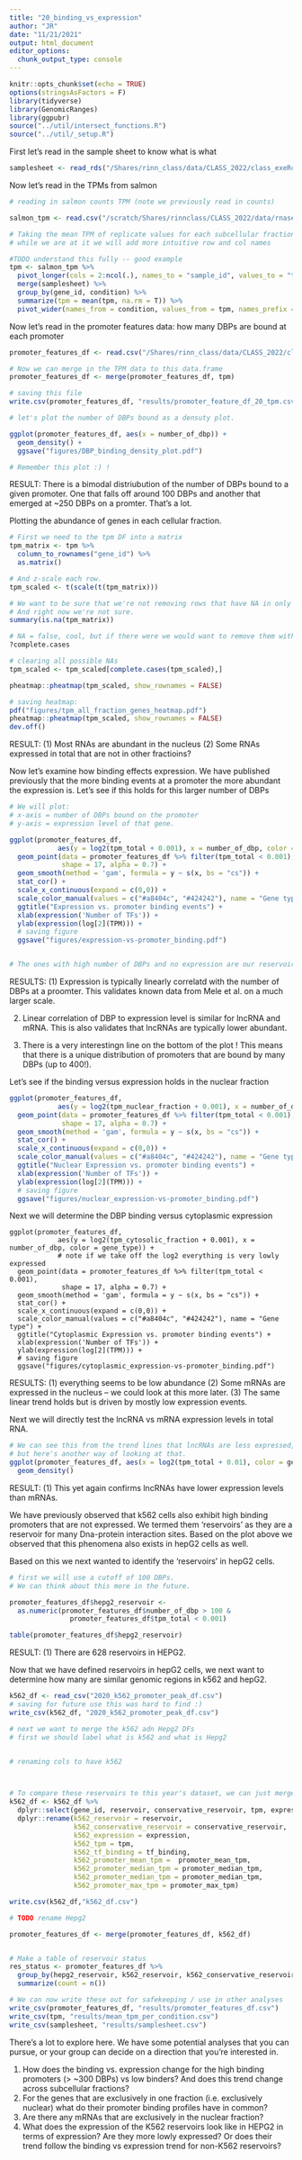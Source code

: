 ```yaml
---
title: "20_binding_vs_expression"
author: "JR"
date: "11/21/2021"
output: html_document
editor_options: 
  chunk_output_type: console
---
```



```r
knitr::opts_chunk$set(echo = TRUE)
options(stringsAsFactors = F)
library(tidyverse)
library(GenomicRanges)
library(ggpubr)
source("../util/intersect_functions.R")
source("../util/_setup.R")
```


First let's read in the sample sheet to know what is what
```r

samplesheet <- read_rds("/Shares/rinn_class/data/CLASS_2022/class_exeRcises/analysis/19_differential_expression/sample_sheets/final_samplesheet.rds")

```


Now let's read in the TPMs from salmon
```r

# reading in salmon counts TPM (note we previously read in counts)

salmon_tpm <- read.csv("/scratch/Shares/rinnclass/CLASS_2022/data/rnaseq/results/salmon/salmon_merged_gene_tpm.csv")

# Taking the mean TPM of replicate values for each subcellular fraction
# while we are at it we will add more intuitive row and col names 

#TODO understand this fully -- good example
tpm <- salmon_tpm %>% 
  pivot_longer(cols = 2:ncol(.), names_to = "sample_id", values_to = "tpm") %>%
  merge(samplesheet) %>%
  group_by(gene_id, condition) %>%
  summarize(tpm = mean(tpm, na.rm = T)) %>%
  pivot_wider(names_from = condition, values_from = tpm, names_prefix = "tpm_")
```

Now let's read in the promoter features data:
how many DBPs are bound at each promoter
```r
promoter_features_df <- read.csv("/Shares/rinn_class/data/CLASS_2022/class_exeRcises/analysis/13_ChIP_peak_features/peak_occurence_dataframe.csv")

# Now we can merge in the TPM data to this data.frame
promoter_features_df <- merge(promoter_features_df, tpm)

# saving this file
write.csv(promoter_features_df, "results/promoter_feature_df_20_tpm.csv")

# let's plot the number of DBPs bound as a densuty plot.

ggplot(promoter_features_df, aes(x = number_of_dbp)) +
  geom_density() +
  ggsave("figures/DBP_binding_density_plot.pdf")

# Remember this plot :) !

```
RESULT: There is a bimodal distriubution of the number of DBPs bound
to a given promoter. One that falls off around 100 DBPs and another
that emerged at ~250 DBPs on a promter. That's a lot.



Plotting the abundance of genes in each cellular fraction.
```r

# First we need to the tpm DF into a matrix
tpm_matrix <- tpm %>% 
  column_to_rownames("gene_id") %>%
  as.matrix()

# And z-scale each row.
tpm_scaled <- t(scale(t(tpm_matrix)))

# We want to be sure that we're not removing rows that have NA in only one fraction.
# And right now we're not sure.
summary(is.na(tpm_matrix))

# NA = false, cool, but if there were we would want to remove them with complete.cases:
?complete.cases

# clearing all possible NAs
tpm_scaled <- tpm_scaled[complete.cases(tpm_scaled),]

pheatmap::pheatmap(tpm_scaled, show_rownames = FALSE)

# saving heatmap:
pdf("figures/tpm_all_fraction_genes_heatmap.pdf")
pheatmap::pheatmap(tpm_scaled, show_rownames = FALSE)
dev.off()

```
RESULT: 
(1) Most RNAs are abundant in the nucleus
(2) Some RNAs expressed in total that are not in other fractioins?


Now let's examine how binding effects expression.
We have published previously that the more binding
events at a promoter the more abundant the expression is.
Let's see if this holds for this larger number of DBPs
```r

# We will plot:
# x-axis = number of DBPs bound on the promoter
# y-axis = expression level of that gene.

ggplot(promoter_features_df, 
            aes(y = log2(tpm_total + 0.001), x = number_of_dbp, color = gene_type)) + 
  geom_point(data = promoter_features_df %>% filter(tpm_total < 0.001),
             shape = 17, alpha = 0.7) +
  geom_smooth(method = 'gam', formula = y ~ s(x, bs = "cs")) +
  stat_cor() +
  scale_x_continuous(expand = c(0,0)) +
  scale_color_manual(values = c("#a8404c", "#424242"), name = "Gene type") + 
  ggtitle("Expression vs. promoter binding events") + 
  xlab(expression('Number of TFs')) +
  ylab(expression(log[2](TPM))) +
  # saving figure
  ggsave("figures/expression-vs-promoter_binding.pdf")


# The ones with high number of DBPs and no expression are our reservoirs
```
RESULTS:
(1) Expression is typically linearly correlatd with the number of DBPs at a proomter.
This validates known data from Mele et al. on a much larger scale.

(2) Linear correlation of DBP to expression level is similar for lncRNA and mRNA.
This is also validates that lncRNAs are typically lower abundant. 

(2) There is a very interestingn line on the bottom of the plot !
This means that there is a unique distribution of promoters that
are bound by many DBPs (up to 400!).

Let's see if the binding versus expression holds in the nuclear fraction
```r

ggplot(promoter_features_df, 
            aes(y = log2(tpm_nuclear_fraction + 0.001), x = number_of_dbp, color = gene_type)) + 
  geom_point(data = promoter_features_df %>% filter(tpm_total < 0.001),
             shape = 17, alpha = 0.7) +
  geom_smooth(method = 'gam', formula = y ~ s(x, bs = "cs")) +
  stat_cor() +
  scale_x_continuous(expand = c(0,0)) +
  scale_color_manual(values = c("#a8404c", "#424242"), name = "Gene type") + 
  ggtitle("Nuclear Expression vs. promoter binding events") + 
  xlab(expression('Number of TFs')) +
  ylab(expression(log[2](TPM))) +
  # saving figure
  ggsave("figures/nuclear_expression-vs-promoter_binding.pdf")


```


Next we will determine the DBP binding versus cytoplasmic expression
```Binding

ggplot(promoter_features_df, 
            aes(y = log2(tpm_cytosolic_fraction + 0.001), x = number_of_dbp, color = gene_type)) + 
            # note if we take off the log2 everything is very lowly expressed
  geom_point(data = promoter_features_df %>% filter(tpm_total < 0.001),
             shape = 17, alpha = 0.7) +
  geom_smooth(method = 'gam', formula = y ~ s(x, bs = "cs")) +
  stat_cor() +
  scale_x_continuous(expand = c(0,0)) +
  scale_color_manual(values = c("#a8404c", "#424242"), name = "Gene type") + 
  ggtitle("Cytoplasmic Expression vs. promoter binding events") + 
  xlab(expression('Number of TFs')) +
  ylab(expression(log[2](TPM))) +
  # saving figure
  ggsave("figures/cytoplasmic_expression-vs-promoter_binding.pdf")

```
RESULTS:
(1) everything seems to be low abundance 
(2) Some mRNAs are expressed in the nucleus -- we could look at this more later.
(3) The same linear trend holds but is driven by mostly low expression events.

Next we will directly test the lncRNA vs mRNA expression levels in total RNA. 
```r

# We can see this from the trend lines that lncRNAs are less expressed,
# but here's another way of looking at that.
ggplot(promoter_features_df, aes(x = log2(tpm_total + 0.01), color = gene_type))+
  geom_density()

```
RESULT:
(1) This yet again confirms lncRNAs have lower expression levels than mRNAs.



We have previously observed that k562 cells also exhibit high binding promoters
that are not expressed. We termed them 'reservoirs' as they are a reservoir
for many Dna-protein interaction sites. Based on the plot above we observed that
this phenomena also exists in hepG2 cells as well. 

Based on this we next wanted to identify the 'reservoirs' in hepG2 cells.
```r

# first we will use a cutoff of 100 DBPs.
# We can think about this more in the future.

promoter_features_df$hepg2_reservoir <- 
  as.numeric(promoter_features_df$number_of_dbp > 100 & 
               promoter_features_df$tpm_total < 0.001)

table(promoter_features_df$hepg2_reservoir)

```
RESULT:
(1) There are 628 reservoirs in HEPG2.



Now that we have defined reservoirs in hepG2 cells, we next want to determine how many 
are similar genomic regions in k562 and hepG2.
```r

k562_df <- read_csv("2020_k562_promoter_peak_df.csv")
# saving for future use this was hard to find :)
write_csv(k562_df, "2020_k562_promoter_peak_df.csv")

# next we want to merge the k562 adn Hepg2 DFs 
# first we should label what is k562 and what is Hepg2


# renaming cols to have k562



# To compare these reservoirs to this year's dataset, we can just merge in the relevant columns
k562_df <- k562_df %>% 
  dplyr::select(gene_id, reservoir, conservative_reservoir, tpm, expression, tf_binding, promoter_mean_tpm, promoter_median_tpm, promoter_max_tpm) %>%
  dplyr::rename(k562_reservoir = reservoir, 
                k562_conservative_reservoir = conservative_reservoir,
                k562_expression = expression,
                k562_tpm = tpm,
                k562_tf_binding = tf_binding,
                k562_promoter_mean_tpm =  promoter_mean_tpm,
                k562_promoter_median_tpm = promoter_median_tpm,
                k562_promoter_median_tpm = promoter_median_tpm,
                k562_promoter_max_tpm = promoter_max_tpm)

write.csv(k562_df,"k562_df.csv")

# TODO rename Hepg2

promoter_features_df <- merge(promoter_features_df, k562_df)


# Make a table of reservoir status
res_status <- promoter_features_df %>% 
  group_by(hepg2_reservoir, k562_reservoir, k562_conservative_reservoir) %>%
  summarize(count = n())
```

```r
# We can now write these out for safekeeping / use in other analyses
write_csv(promoter_features_df, "results/promoter_features_df.csv")
write_csv(tpm, "results/mean_tpm_per_condition.csv")
write_csv(samplesheet, "results/samplesheet.csv")
```

There's a lot to explore here. We have some potential analyses that you can pursue, or your group can decide on a direction that you're interested in.

1. How does the binding vs. expression change for the high binding promoters (> ~300 DBPs) vs low binders? And does this trend change across subcellular fractions?
2. For the genes that are exclusively in one fraction (i.e. exclusively nuclear) what do their promoter binding profiles have in common?
3. Are there any mRNAs that are exclusively in the nuclear fraction?
4. What does the expression of the K562 reservoirs look like in HEPG2 in terms of expression? Are they more lowly expressed? Or does their trend follow the binding vs expression trend for non-K562 reservoirs?
